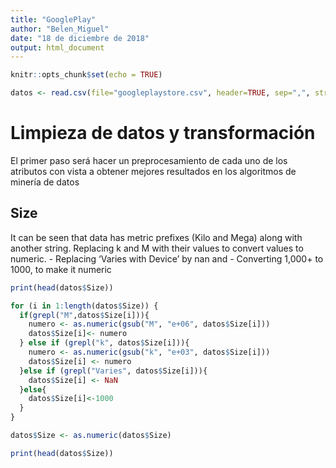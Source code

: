 ```yaml
---
title: "GooglePlay"
author: "Belen_Miguel"
date: "18 de diciembre de 2018"
output: html_document
---
```


```r
knitr::opts_chunk$set(echo = TRUE)
```

```r
datos <- read.csv(file="googleplaystore.csv", header=TRUE, sep=",", stringsAsFactors = FALSE)

```

# Limpieza de datos y transformación
El primer paso será hacer un preprocesamiento de cada uno de los atributos con vista a obtener mejores resultados en los algoritmos de minería de datos

## Size
It can be seen that data has metric prefixes (Kilo and Mega) along with another string. Replacing k and M with their values to convert values to numeric.
- Replacing 'Varies with Device' by nan and
- Converting 1,000+ to 1000, to make it numeric
```r
print(head(datos$Size))
```


```r
for (i in 1:length(datos$Size)) { 
  if(grepl("M",datos$Size[i])){
    numero <- as.numeric(gsub("M", "e+06", datos$Size[i]))
    datos$Size[i]<- numero
  } else if (grepl("k", datos$Size[i])){
    numero <- as.numeric(gsub("k", "e+03", datos$Size[i]))
    datos$Size[i] <- numero
  }else if (grepl("Varies", datos$Size[i])){
    datos$Size[i] <- NaN
  }else{
    datos$Size[i]<-1000
  }
}

datos$Size <- as.numeric(datos$Size)

print(head(datos$Size))

```


```r

```


